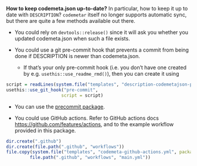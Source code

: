 **How to keep codemeta.json up-to-date?** In particular, how to keep it up to date with `DESCRIPTION`? `codemetar` itself no longer supports automatic sync, but there are quite a few methods available out there.

* You could rely on `devtools::release()` since it will ask you whether you updated codemeta.json when such a file exists.

* You could use a git pre-commit hook that prevents a commit from being done if DESCRIPTION is newer than codemeta.json.

    * If that's your only pre-commit hook (i.e. you don't have one created by e.g. `usethis::use_readme_rmd()`), then you can create it using
    
```r
script = readLines(system.file("templates", "description-codemetajson-pre-commit.sh", package = "codemetar"))
usethis::use_git_hook("pre-commit",
                     script = script)
```


  * You can use the [precommit package](https://github.com/lorenzwalthert/precommit).
    

* You could use GitHub actions. Refer to GitHub actions docs <https://github.com/features/actions>, and to the example workflow provided in this package.

```r
dir.create(".github")
dir.create(file.path(".github", "workflows"))
file.copy(system.file("templates", "codemeta-github-actions.yml", package = "codemetar"),
         file.path(".github", "workflows", "main.yml"))
```
